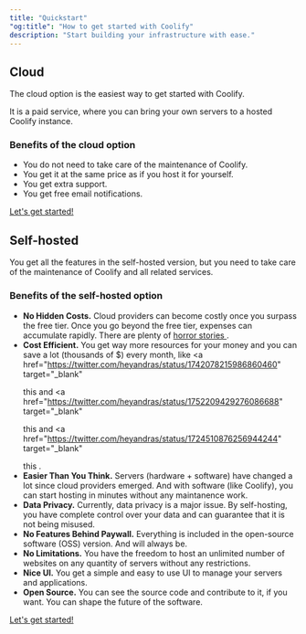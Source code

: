 ```yaml
---
title: "Quickstart"
"og:title": "How to get started with Coolify"
description: "Start building your infrastructure with ease."
---
```


## Cloud

The cloud option is the easiest way to get started with Coolify.

It is a paid service, where you can bring your own servers to a hosted Coolify instance.

### Benefits of the cloud option

- You do not need to take care of the maintenance of Coolify.
- You get it at the same price as if you host it for yourself.
- You get extra support.
- You get free email notifications.

<a href="https://app.coolify.io">Let's get started!</a>

## Self-hosted

You get all the features in the self-hosted version, but you need to take care of the maintenance of Coolify and all related services.

### Benefits of the self-hosted option

- <strong>No Hidden Costs.</strong> Cloud providers can become costly once you surpass
  the free tier. Once you go beyond the free tier, expenses can accumulate rapidly.
  There are plenty of <a href="https://serverlesshorrors.com" target="_blank">
    horror stories
  </a>
  .
- <strong>Cost Efficient.</strong> You get way more resources for your money and
  you can save a lot (thousands of $) every month, like <a
    href="https://twitter.com/heyandras/status/1742078215986860460"
    target="_blank"
  >
    this
  </a> and <a
    href="https://twitter.com/heyandras/status/1752209429276086688"
    target="_blank"
  >
    this
  </a> and <a
    href="https://twitter.com/heyandras/status/1724510876256944244"
    target="_blank"
  >
    this
  </a>
  .
- <strong>Easier Than You Think.</strong> Servers (hardware + software) have changed
  a lot since cloud providers emerged. And with software (like Coolify), you can
  start hosting in minutes without any maintanence work.
- <strong>Data Privacy.</strong> Currently, data privacy is a major issue. By self-hosting,
  you have complete control over your data and can guarantee that it is not being
  misused.
- <strong>No Features Behind Paywall.</strong> Everything is included in the open-source
  software (OSS) version. And will always be.
- <strong>No Limitations.</strong> You have the freedom to host an unlimited number
  of websites on any quantity of servers without any restrictions.
- <strong>Nice UI.</strong> You get a simple and easy to use UI to manage your servers
  and applications.
- <strong>Open Source.</strong> You can see the source code and contribute to it,
  if you want. You can shape the future of the software.

<a href="/installation">Let's get started!</a>
